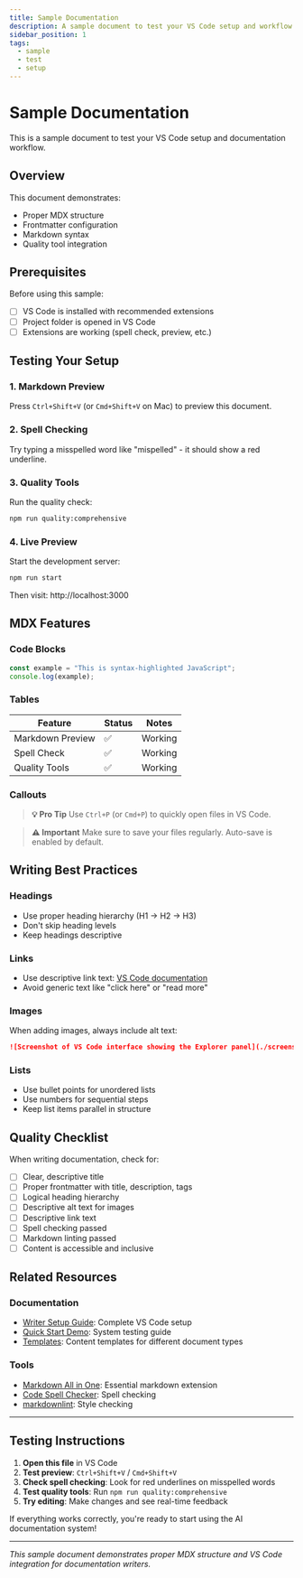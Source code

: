```yaml
---
title: Sample Documentation
description: A sample document to test your VS Code setup and workflow
sidebar_position: 1
tags:
  - sample
  - test
  - setup
---
```

# Sample Documentation

This is a sample document to test your VS Code setup and documentation workflow.

<!-- START doctoc -->
<!-- END doctoc -->

## Overview

This document demonstrates:
- Proper MDX structure
- Frontmatter configuration
- Markdown syntax
- Quality tool integration

## Prerequisites

Before using this sample:
- [ ] VS Code is installed with recommended extensions
- [ ] Project folder is opened in VS Code
- [ ] Extensions are working (spell check, preview, etc.)

## Testing Your Setup

### 1. Markdown Preview
Press `Ctrl+Shift+V` (or `Cmd+Shift+V` on Mac) to preview this document.

### 2. Spell Checking
Try typing a misspelled word like "mispelled" - it should show a red underline.

### 3. Quality Tools
Run the quality check:
```bash
npm run quality:comprehensive
```

### 4. Live Preview
Start the development server:
```bash
npm run start
```

Then visit: http://localhost:3000

## MDX Features

### Code Blocks
```javascript
const example = "This is syntax-highlighted JavaScript";
console.log(example);
```

### Tables
| Feature | Status | Notes |
|---------|--------|-------|
| Markdown Preview | ✅ | Working |
| Spell Check | ✅ | Working |
| Quality Tools | ✅ | Working |

### Callouts

> **💡 Pro Tip**
> Use `Ctrl+P` (or `Cmd+P`) to quickly open files in VS Code.

> **⚠️ Important**
> Make sure to save your files regularly. Auto-save is enabled by default.

## Writing Best Practices

### Headings
- Use proper heading hierarchy (H1 → H2 → H3)
- Don't skip heading levels
- Keep headings descriptive

### Links
- Use descriptive link text: [VS Code documentation](https://code.visualstudio.com/docs)
- Avoid generic text like "click here" or "read more"

### Images
When adding images, always include alt text:
```markdown
![Screenshot of VS Code interface showing the Explorer panel](./screenshot.png)
```

### Lists
- Use bullet points for unordered lists
- Use numbers for sequential steps
- Keep list items parallel in structure

## Quality Checklist

When writing documentation, check for:
- [ ] Clear, descriptive title
- [ ] Proper frontmatter with title, description, tags
- [ ] Logical heading hierarchy
- [ ] Descriptive alt text for images
- [ ] Descriptive link text
- [ ] Spell checking passed
- [ ] Markdown linting passed
- [ ] Content is accessible and inclusive

## Related Resources

### Documentation
- [Writer Setup Guide](./.vscode/WRITER-SETUP-GUIDE.md): Complete VS Code setup
- [Quick Start Demo](./QUICK-START-DEMO.md): System testing guide
- [Templates](./templates/): Content templates for different document types

### Tools
- [Markdown All in One](https://marketplace.visualstudio.com/items?itemName=yzhang.markdown-all-in-one): Essential markdown extension
- [Code Spell Checker](https://marketplace.visualstudio.com/items?itemName=streetsidesoftware.code-spell-checker): Spell checking
- [markdownlint](https://marketplace.visualstudio.com/items?itemName=DavidAnson.vscode-markdownlint): Style checking

---

## Testing Instructions

1. **Open this file** in VS Code
2. **Test preview**: `Ctrl+Shift+V` / `Cmd+Shift+V`
3. **Check spell checking**: Look for red underlines on misspelled words
4. **Test quality tools**: Run `npm run quality:comprehensive`
5. **Try editing**: Make changes and see real-time feedback

If everything works correctly, you're ready to start using the AI documentation system!

---

*This sample document demonstrates proper MDX structure and VS Code integration for documentation writers.*
